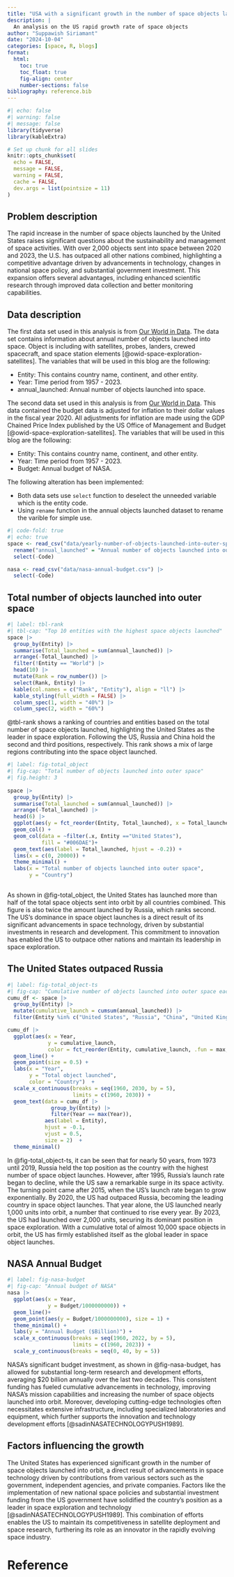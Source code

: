 ```yaml
---
title: "USA with a significant growth in the number of space objects launched into space orbit"
description: |
  An analysis on the US rapid growth rate of space objects
author: "Suppawish Siriamant"
date: "2024-10-04"
categories: [space, R, blogs]
format:
  html:
    toc: true
    toc_float: true
    fig-align: center
    number-sections: false
bibliography: reference.bib
---
```


```r
#| echo: false
#| warning: false
#| message: false
library(tidyverse)
library(kableExtra)

# Set up chunk for all slides
knitr::opts_chunk$set(
  echo = FALSE,
  message = FALSE,
  warning = FALSE,
  cache = FALSE,
  dev.args = list(pointsize = 11)
)
```

## Problem description  
The rapid increase in the number of space objects launched by the United States raises significant questions about the sustainability and management of space activities. With over 2,000 objects sent into space between 2020 and 2023, the U.S. has outpaced all other nations combined, highlighting a competitive advantage driven by advancements in technology, changes in national space policy, and substantial government investment. This expansion offers several advantages, including enhanced scientific research through improved data collection and better monitoring capabilities. 

## Data description

The first data set used in this analysis is from [Our World in Data](https://ourworldindata.org/grapher/yearly-number-of-objects-launched-into-outer-space?facet=none#explore-the-data). The data set contains information about annual number of objects launched into space. Object is including with satellites, probes, landers, crewed spacecraft, and space station elements [@owid-space-exploration-satellites].
The variables that will be used in this blog are the following:

- Entity: This contains country name, continent, and other entity. 
- Year: Time period from 1957 - 2023. 
- annual_launched: Annual number of objects launched into space. 

The second data set used in this analysis is from [Our World in Data](https://ourworldindata.org/grapher/nasa-annual-budget). This data contained the budget data is adjusted for inflation to their dollar values in the fiscal year 2020. All adjustments for inflation are made using the GDP Chained Price Index published by the US Office of Management and Budget [@owid-space-exploration-satellites]. The variables that will be used in this blog are the following:

- Entity: This contains country name, continent, and other entity. 
- Year: Time period from 1957 - 2023. 
- Budget: Annual budget of NASA.

The following alteration has been implemented:

- Both data sets use `select` function to deselect the unneeded variable which is the entity code.
- Using `rename` function in the annual objects launched dataset to rename the varible for simple use.

```r
#| code-fold: true
#| echo: true
space <- read_csv("data/yearly-number-of-objects-launched-into-outer-space.csv") |> 
  rename("annual_launched" = "Annual number of objects launched into outer space") |> 
  select(-Code)

nasa <- read_csv("data/nasa-annual-budget.csv") |> 
  select(-Code)
```

## Total number of objects launched into outer space

```r
#| label: tbl-rank
#| tbl-cap: "Top 10 entities with the highest space objects launched"
space |> 
  group_by(Entity) |> 
  summarise(Total_launched = sum(annual_launched)) |> 
  arrange(-Total_launched) |> 
  filter(!Entity == "World") |> 
  head(10) |> 
  mutate(Rank = row_number()) |> 
  select(Rank, Entity) |> 
  kable(col.names = c("Rank", "Entity"), align = "ll") |> 
  kable_styling(full_width = FALSE) |> 
  column_spec(1, width = "40%") |>   
  column_spec(2, width = "60%")  
```

@tbl-rank shows a ranking of countries and entities based on the total number of space objects launched, highlighting the United States as the leader in space exploration. Following the US, Russia and China hold the second and third positions, respectively. This rank shows a mix of large regions contributing into the space object launched.

```r
#| label: fig-total_object
#| fig-cap: "Total number of objects launched into outer space"
#| fig.height: 3
  
space |> 
  group_by(Entity) |> 
  summarise(Total_launched = sum(annual_launched)) |> 
  arrange(-Total_launched) |> 
  head(6) |> 
  ggplot(aes(y = fct_reorder(Entity, Total_launched), x = Total_launched)) +
  geom_col() +
  geom_col(data = ~filter(.x, Entity =="United States"),
           fill = "#006DAE")+
  geom_text(aes(label = Total_launched, hjust = -0.2)) +
  lims(x = c(0, 20000)) +
  theme_minimal() +
  labs(x = "Total number of objects launched into outer space",
       y = "Country") 
  
```



As shown in @fig-total_object, the United States has launched more than half of the total space objects sent into orbit by all countries combined. This figure is also twice the amount launched by Russia, which ranks second. The US’s dominance in space object launches is a direct result of its significant advancements in space technology, driven by substantial investments in research and development. This commitment to innovation has enabled the US to outpace other nations and maintain its leadership in space exploration.

## The United States outpaced Russia
```r
#| label: fig-total_object-ts
#| fig-cap: "Cumulative number of objects launched into outer space each year"
cumu_df <- space |> 
  group_by(Entity) |> 
  mutate(cumulative_launch = cumsum(annual_launched)) |> 
  filter(Entity %in% c("United States", "Russia", "China", "United Kingdom", "Japan"))

cumu_df |> 
  ggplot(aes(x = Year,
             y = cumulative_launch,
             color = fct_reorder(Entity, cumulative_launch, .fun = max, .desc = TRUE))) +
  geom_line() +
  geom_point(size = 0.5) +
  labs(x = "Year",
       y = "Total object launched",
       color = "Country")  +
  scale_x_continuous(breaks = seq(1960, 2030, by = 5), 
                     limits = c(1960, 2030)) +
  geom_text(data = cumu_df |> 
              group_by(Entity) |> 
              filter(Year == max(Year)), 
            aes(label = Entity),
            hjust = -0.1,
            vjust = 0.5,
            size = 2)  +
  theme_minimal()
```

In @fig-total_object-ts, it can be seen that for nearly 50 years, from 1973 until 2019, Russia held the top position as the country with the highest number of space object launches. However, after 1995, Russia's launch rate began to decline, while the US saw a remarkable surge in its space activity. The turning point came after 2015, when the US’s launch rate began to grow exponentially. By 2020, the US had outpaced Russia, becoming the leading country in space object launches. That year alone, the US launched nearly 1,000 units into orbit, a number that continued to rise every year. By 2023, the US had launched over 2,000 units, securing its dominant position in space exploration. With a cumulative total of almost 10,000 space objects in orbit, the US has firmly established itself as the global leader in space object launches.


## NASA Annual Budget
```r
#| label: fig-nasa-budget
#| fig-cap: "Annual budget of NASA"
nasa |> 
  ggplot(aes(x = Year,
             y = Budget/1000000000)) +
  geom_line()+
  geom_point(aes(y = Budget/1000000000), size = 1) +
  theme_minimal() +
  labs(y = "Annual Budget ($Billion)") +
  scale_x_continuous(breaks = seq(1960, 2022, by = 5), 
                     limits = c(1960, 2023)) +
  scale_y_continuous(breaks = seq(0, 40, by = 5))
```

NASA's significant budget investment, as shown in @fig-nasa-budget, has allowed for substantial long-term research and development efforts, averaging $20 billion annually over the last two decades. This consistent funding has fueled cumulative advancements in technology, improving NASA's mission capabilities and increasing the number of space objects launched into orbit. Moreover, developing cutting-edge technologies often necessitates extensive infrastructure, including specialized laboratories and equipment, which further supports the innovation and technology development efforts [@sadinNASATECHNOLOGYPUSH1989].

## Factors influencing the growth

The United States has experienced significant growth in the number of space objects launched into orbit, a direct result of advancements in space technology driven by contributions from various sectors such as the government, independent agencies, and private companies. Factors like the implementation of new national space policies and substantial investment funding from the US government have solidified the country's position as a leader in space exploration and technology [@sadinNASATECHNOLOGYPUSH1989]. This combination of efforts enables the US to maintain its competitiveness in satellite deployment and space research, furthering its role as an innovator in the rapidly evolving space industry.

# Reference 
